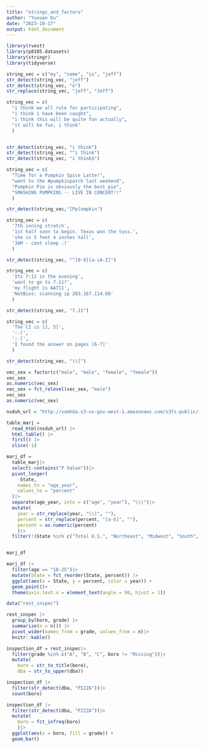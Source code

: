 ```yaml
---
title: "strings_and_factors"
author: "Yuxuan Du"
date: "2023-10-17"
output: html_document
---
```


```r
library(rvest)
library(p8105.datasets)
library(stringr)
library(tidyverse)
```

```r
string_vec = c("my", "name", "is", "jeff")
str_detect(string_vec, "jeff")
str_detect(string_vec, "e")
str_replace(string_vec, "jeff", "Jeff")

```

```r
string_vec = c(
  "i think we all rule for participating",
  "i think i have been caught",
  "i think this will be quite fun actually",
  "it will be fun, i think"
  )


str_detect(string_vec, "i think")
str_detect(string_vec, "^i think")
str_detect(string_vec, "i think$")
```


```r
string_vec = c(
  "Time for a Pumpkin Spice Latte!",
  "went to the #pumpkinpatch last weekend",
  "Pumpkin Pie is obviously the best pie",
  "SMASHING PUMPKINS -- LIVE IN CONCERT!!"
  )

str_detect(string_vec,"[Pp]umpkin")
```

```r
string_vec = c(
  '7th inning stretch',
  '1st half soon to begin. Texas won the toss.',
  'she is 5 feet 4 inches tall',
  '3AM - cant sleep :('
  )

str_detect(string_vec, "^[0-9][a-zA-Z]")
```

```r
string_vec = c(
  'Its 7:11 in the evening',
  'want to go to 7-11?',
  'my flight is AA711',
  'NetBios: scanning ip 203.167.114.66'
  )

str_detect(string_vec, "7.11")
```

```r
string_vec = c(
  'The CI is [2, 5]',
  ':-]',
  ':-[',
  'I found the answer on pages [6-7]'
  )

str_detect(string_vec, "\\[")
```


```r
vec_sex = factor(c("male", "male", "female", "female"))
vec_sex
as.numeric(vec_sex)
vec_sex = fct_relevel(vec_sex, "male")
vec_sex
as.numeric(vec_sex)
```

```r
nsduh_url = "http://samhda.s3-us-gov-west-1.amazonaws.com/s3fs-public/field-uploads/2k15StateFiles/NSDUHsaeShortTermCHG2015.htm"

table_marj = 
  read_html(nsduh_url) |> 
  html_table() |> 
  first() |>
  slice(-1)
```

```r
marj_df = 
  table_marj|>
  select(-contains("P Value"))|>
  pivot_longer(
    -State, 
    names_to = "age_year", 
    values_to = "percent"
  )|>
  separate(age_year, into = c("age", "year"), "\\(")|>
  mutate(
    year = str_replace(year, "\\)", ""), 
    percent = str_replace(percent, "[a-b]", ""), 
    percent = as.numeric(percent)
    )|>
  filter(!(State %in% c("Total U.S.", "Northeast", "Midwest", "South", "West")))


marj_df
```


```r
marj_df |>
  filter(age == "18-25")|>
  mutate(State = fct_reorder(State, percent)) |> 
  ggplot(aes(x = State, y = percent, color = year)) +
  geom_point()+
  theme(axis.text.x = element_text(angle = 90, hjust = 1))
```

```r
data("rest_inspec")

rest_inspec |> 
  group_by(boro, grade) |> 
  summarize(n = n()) |> 
  pivot_wider(names_from = grade, values_from = n)|>
  knitr::kable()
```

```r
inspection_df = rest_inspec|>
  filter(grade %in% c("A", "B", "C", boro != "Missing"))|>
  mutate(
    boro = str_to_title(boro), 
    dba = str_to_upper(dba))
```

```r
inspection_df |>
  filter(str_detect(dba, "PIZZA"))|>
  count(boro)
```

```r
inspection_df |>
  filter(str_detect(dba, "PIZZA"))|>
  mutate(
    boro = fct_infreq(boro)
    )|>
  ggplot(aes(x = boro, fill = grade)) + 
  geom_bar()
```
